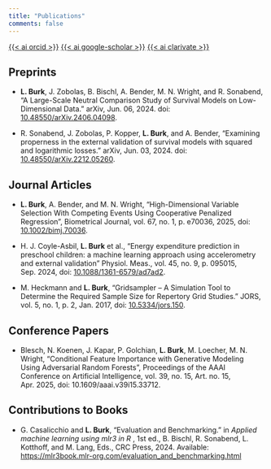 ```yaml
---
title: "Publications"
comments: false
---
```



::: pub-links

[{{< ai orcid >}}](https://orcid.org/0000-0001-7528-3795)
[{{< ai google-scholar >}}](https://scholar.google.com/citations?user=zcITcLUAAAAJ)
[{{< ai clarivate >}}](https://www.webofscience.com/wos/author/record/ACB-4594-2022)

:::

## Preprints

- **L. Burk**, J. Zobolas, B. Bischl, A. Bender, M. N. Wright, and R. Sonabend, "A Large-Scale Neutral Comparison Study of Survival Models on Low-Dimensional Data." arXiv, Jun. 06, 2024. doi: [10.48550/arXiv.2406.04098](https://arxiv.org/abs/2406.04098).

- R. Sonabend, J. Zobolas, P. Kopper, **L. Burk**, and A. Bender, "Examining properness in the external validation of survival models with squared and logarithmic losses." arXiv, Jun. 03, 2024. doi: [10.48550/arXiv.2212.05260](https://arxiv.org/abs/2212.05260).

## Journal Articles

- **L. Burk**, A. Bender, and M. N. Wright, "High-Dimensional Variable Selection With Competing Events Using Cooperative Penalized Regression", Biometrical Journal, vol. 67, no. 1, p. e70036, 2025, doi: [10.1002/bimj.70036](https://doi.org/10.1002/bimj.70036).

- H. J. Coyle-Asbil, **L. Burk** et al., "Energy expenditure prediction in preschool children: a machine learning approach using accelerometry and external validation" Physiol. Meas., vol. 45, no. 9, p. 095015, Sep. 2024, doi: [10.1088/1361-6579/ad7ad2](https://pubmed.ncbi.nlm.nih.gov/39270714/).

- M. Heckmann and **L. Burk**, "Gridsampler – A Simulation Tool to Determine the Required Sample Size for Repertory Grid Studies." JORS, vol. 5, no. 1, p. 2, Jan. 2017, doi: [10.5334/jors.150](https://openresearchsoftware.metajnl.com/articles/10.5334/jors.150).

## Conference Papers

- Blesch, N. Koenen, J. Kapar, P. Golchian, **L. Burk**, M. Loecher, M. N. Wright, "Conditional Feature Importance with Generative Modeling Using Adversarial Random Forests", Proceedings of the AAAI Conference on Artificial Intelligence, vol. 39, no. 15, Art. no. 15, Apr. 2025, doi: 10.1609/aaai.v39i15.33712.


## Contributions to Books

- G. Casalicchio and **L. Burk**, "Evaluation and Benchmarking." in *Applied machine learning using mlr3 in R
*, 1st ed., B. Bischl, R. Sonabend, L. Kotthoff, and M. Lang, Eds., CRC Press, 2024. Available: <https://mlr3book.mlr-org.com/evaluation_and_benchmarking.html>
